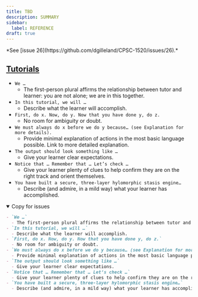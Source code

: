 ```yaml
---
title: TBD
description: SUMMARY
sidebar:
  label: REFERENCE
draft: true
---
```



<Aside title="Work-In-Progress (WIP)" type="caution">
*See [issue 26](https://github.com/dgilleland/CPSC-1520/issues/26).*
</Aside>

## [Tutorials](https://diataxis.fr/tutorials/#the-language-of-tutorials)

- `We …`
  - The first-person plural affirms the relationship between tutor and learner: you are not alone; we are in this together.
- `In this tutorial, we will …`
  - Describe what the learner will accomplish.
- `First, do x. Now, do y. Now that you have done y, do z.`
  - No room for ambiguity or doubt.
- `We must always do x before we do y because… (see Explanation for more details).`
  - Provide minimal explanation of actions in the most basic language possible. Link to more detailed explanation.
- `The output should look something like …`
  - Give your learner clear expectations.
- `Notice that … Remember that … Let’s check …`
  - Give your learner plenty of clues to help confirm they are on the right track and orient themselves.
- `You have built a secure, three-layer hylomorphic stasis engine…`
  - Describe (and admire, in a mild way) what your learner has accomplished.

<details open>
<summary>Copy for issues</summary>

```md
- `We …`
  - The first-person plural affirms the relationship between tutor and learner: you are not alone; we are in this together.
- `In this tutorial, we will …`
  - Describe what the learner will accomplish.
- `First, do x. Now, do y. Now that you have done y, do z.`
  - No room for ambiguity or doubt.
- `We must always do x before we do y because… (see Explanation for more details).`
  - Provide minimal explanation of actions in the most basic language possible. Link to more detailed explanation.
- `The output should look something like …`
  - Give your learner clear expectations.
- `Notice that … Remember that … Let’s check …`
  - Give your learner plenty of clues to help confirm they are on the right track and orient themselves.
- `You have built a secure, three-layer hylomorphic stasis engine…`
  - Describe (and admire, in a mild way) what your learner has accomplished.
```
</details>
